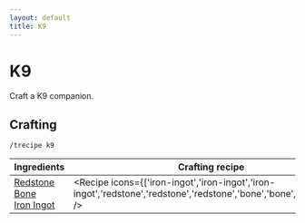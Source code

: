 ```yaml
---
layout: default
title: K9
---
```



K9
===================

Craft a K9 companion. 

## Crafting

`/trecipe k9`

| Ingredients | Crafting recipe |
| ----------- | --------------- |
| [Redstone](https://minecraft.wiki/w/Redstone)<br/>[Bone](https://minecraft.wiki/w/Bone)<br/>[Iron Ingot](https://minecraft.wiki/w/Iron_Ingot) | <Recipe icons={['iron-ingot','iron-ingot','iron-ingot','redstone','redstone','redstone','bone','bone','bone','k9']} /> |
